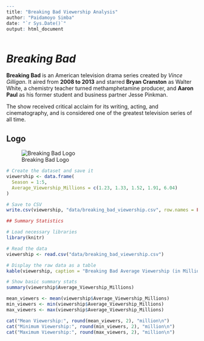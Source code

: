 ```r
---
title: "Breaking Bad Viewership Analysis"
author: "Paidamoyo Simba"
date: "`r Sys.Date()`"
output: html_document



```

# *Breaking Bad*

**Breaking Bad** is an American television drama series created by *Vince Gilligan*. It aired from **2008 to 2013** and starred **Bryan Cranston** as Walter White, a chemistry teacher turned methamphetamine producer, and **Aaron Paul** as his former student and business partner Jesse Pinkman.

The show received critical acclaim for its writing, acting, and cinematography, and is considered one of the greatest television series of all time.

## Logo

![Breaking Bad Logo](images/breaking_bad_logo.jpg)

```r
# Create the dataset and save it
viewership <- data.frame(
  Season = 1:5,
  Average_Viewership_Millions = c(1.23, 1.33, 1.52, 1.91, 6.04)
)

# Save to CSV
write.csv(viewership, "data/breaking_bad_viewership.csv", row.names = FALSE)

```

```r
## Summary Statistics

# Load necessary libraries
library(knitr)

# Read the data
viewership <- read.csv("data/breaking_bad_viewership.csv")

# Display the raw data as a table
kable(viewership, caption = "Breaking Bad Average Viewership (in Millions)")

# Show basic summary stats
summary(viewership$Average_Viewership_Millions)

```

```r


mean_viewers <- mean(viewership$Average_Viewership_Millions)
min_viewers <- min(viewership$Average_Viewership_Millions)
max_viewers <- max(viewership$Average_Viewership_Millions)

cat("Mean Viewership:", round(mean_viewers, 2), "million\n")
cat("Minimum Viewership:", round(min_viewers, 2), "million\n")
cat("Maximum Viewership:", round(max_viewers, 2), "million\n")

```
